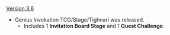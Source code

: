 {{Change History/Header}}
[[Version 3.6]]
* Genius Invokation TCG/Stage/Tighnari was released.
** Includes 1 '''Invitation Board Stage''' and 1 '''Guest Challenge'''.